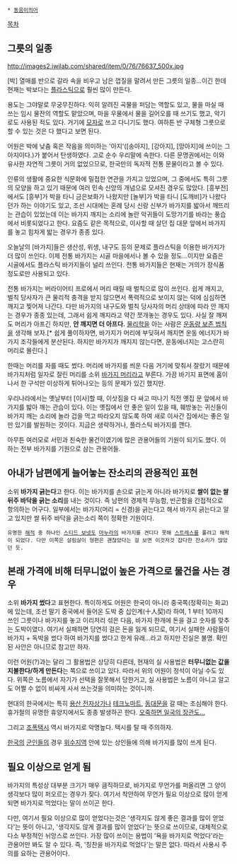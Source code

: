  * [[동음이의어]]

[[목차]]
== 그릇의 일종 ==
http://images2.iwilab.com/shared/item/0/76/76637_500x.jpg

[박] 열매를 반으로 갈라 속을 비우고 남은 껍질을 말려서 만든 그릇의 일종...이긴 한데 현재는 박보다는 [[플라스틱]]으로 훨씬 많이 만든다.

용도는 그야말로 무궁무진하다. 익히 알려진 곡물을 퍼담는 역할도 있고, 물을 마실 때 쓰는 임시 물잔의 역할도 맡았으며, 마을 우물에서 물을 길어오를 때 쓰기도 했고, 악기로도 사용된 적도 있다. 거기에 [[모자]]로 쓰고 다니기도 했다. 여하튼 반 구체형 그릇으로 할 수 있는 것은 다 했다고 보면 된다.

어원은 박에 낮춤 혹은 작음을 의미하는 '아지'([송아지], [강아지], [망아지]에 쓰이는 그 아지이다.)가 붙어서 탄생하였다. 고로 순수 우리말에 속한다. 다른 문명권에서는 이와 유사한 자연적 그릇이 거의 없었으므로, 한국만의 독자적 전통 문물이라고 볼 수 있다.

인류의 생활에 중요한 식문화에 밀접한 연관을 가지고 있었으며, 그 중에서도 특히 그릇의 모양을 하고 있기 때문에 여러 민속 신앙의 개념으로 모셔진 경우도 많았다. [흥부전]에서도 [흥부]가 박을 타니 금은보화가 나왔지만 [놀부]가 박을 타니 [도깨비]가 나왔다던가 하는 이야기도 있고, 조선 시대에는 혼례 당시 신랑 신부가 바가지를 밟아서 깨뜨리는 관습이 있었는데 이는 바가지 깨지는 소리에 놀란 악귀들이 도망가기를 바라는 풍습에서 비롯되었다고 한다. 요즘도 같은 목적으로, 이사할 때 살던 집 대문 앞에서 바가지를 놓고 힘차게 밟는 경우가 종종 있다.

오늘날의 [바가지]들은 생산성, 위생, 내구도 등의 문제로 플라스틱을 이용한 바가지가 더 많이 쓰인다. 이제 전통 바가지는 시골 마을에서나 볼 수 있을 정도...이지만 요즘은 시골에서도 플라스틱 바가지들이 널리 쓰인다. 전통 바가지들은 현재는 거의가 장식품 정도로만 사용되고 있다.
 
전통 바가지는 버라이어티 프로에서 머리 때릴 때 벌칙으로 많이 쓰인다. 쉽게 깨지고, 벌칙 당사자가 큰 물리적 충격을 받지 않으면서 폭력적으로 보이지 않는 덕에 심심하면 깨지고 찢어져 나간다. 다만 바가지의 내구도와 벌칙 당사자의 머리 상태에 따라 안 깨지는 경우가 종종 있는데, 그래서 쉽게 깨지라고 약간 쪼개놓는 경우도 있다. 사실 잘 깨져도 머리가 아프긴 하지만, '''안 깨지면 더 아프다.''' [[물리학]]을 아는 사람은 [[운동량 보존 법칙]]을 생각해 보자.[* 쉽게 풀이하자면, 바가지가 머리에 부딪혀서 깨지면 운동 에너지가 바가지 조각들에게 분산된다. 하지만 바가지가 깨지지 않는다면, 운동에너지는 고스란히 머리로 몰린다.]

한때는 머리를 자를 때도 썼다. 머리에 바가지를 씌운 다음 거기에 맞춰서 잘랐기 때문에 바가지처럼 일자로 잘린 머리를 소위 [[바가지 머리]]라고 부른다. 가끔 바기지 표면에 홈이 나서 한 구석만 이상하게 튀어나오는 등의 문제가 있긴 했지만.

우리나라에서는 옛날부터 [이사]할 때, 이삿짐을 다 싸고 떠나기 직전 옛집 문 앞에서 바가지를 밟아 깨는 관습이 있다. 이는 옛집에서 안 좋은 일이 있을 때, 훼방놓는 귀신들이 바가지 깨는 소리에 놀라 겁을 먹고 따라오지 않도록 하여 새로 이사간 집에서는 좋은 일만 있기를 발원하는 것이다. 지금은 생략하거나, 플라스틱 바가지를 깬다.

아무튼 여러모로 서민과 친숙한 물건이였기에 많은 관용어들의 기원이 되기도 했다. 이하는 전부 바가지를 기원으로 삼는 관용어들.
== 아내가 남편에게 늘어놓는 잔소리의 관용적인 표현 ==
소위 '''바가지 긁는다'''고 한다. 이는 바가지를 손으로 긁는게 아니라 바가지로 '''쌀이 없는 쌀뒤주 바닥을 긁는 소리'''를 내는 것이다. 즉 남편의 경제적 무능함, 빈곤함을 간접적으로 항의하는 어구다. 일부에서는 바가지(머리 = 신경)을 긁는다고 해서 바가지 긁는다고 알고 있지만 쌀 뒤주 바닥을 긁는소리 쪽이 정확한 기원이다.
 유명한 [[해적]] 중 하나인 [[스티드 보넷]]도 [[마누라]]의 바가지를 견디다 못해 [[스트레스]]를 풀려고 해적이 되었다. 다만 이쪽은 살림살이 형편은 괜찮았다는 걸 보면 이것저것 잡다한 잔소리가 많았던 듯.

== 본래 가격에 비해 터무니없이 높은 가격으로 물건을 사는 경우 == 
소위 '''바가지 썼다'''고 표현한다. 특이하게도 어원은 한국이 아니라 중국쪽(정확히는 화교)에 있는데, 조선 말기 중국에서 들어온 도박 중 십인계(十人契)라 하여, 1 부터 10까지 쓰인 그릇이나 바가지를 놓고 이리저리 섞은 다음, 바가지 한개에 돈을 걸고 숫자를 맞추는 도박이였다. 여기서 실패하면 당연히 걸은 돈을 잃게 되므로, 여기서 실패한 사람들이 바가지 + 독박을 썼다 하여 바가지를 썼다고 한게 유래...라고 하지만 진실은 불명. 확인된 사안은 아니므로 참고만 하자.

이런 어원(?)과는 달리 그 활용법은 상당히 다른데, 현재의 실 사용법은 '''터무니없는 값을 지불한다/하게 만든다'''는 쪽으로 쓰이고 있다. 따라서 위의 어원이 정석이 아닐 수도 있다. 위쪽은 노름에서 자기가 선택을 잘못해서 당한거고, 실 사용법은 노름이 아니고 알고도 어쩔 수 없이 비싸게 사서 쓰는것을 의미하는 것이니까.

현대의 한국에서는 특히 [[용산 전자상가]]나 [[테크노마트]], [[동대문]]을 갈 때는 조심해야 한다. 휴가철의 유명한 휴양지에서도 종종 발생하곤 한다. [http://news.sbs.co.kr/section_news/news_read.jsp?news_id=N1001417073 오죽하면 일국의 장관도...] 

그리고 [[조폭택시]] 역시 바가지로 악명높다. 택시를 탈 때 주의하자. 

[[한국]]의 [[군인]]들의 경우 [[위수지역]] 안에 있는 상인들에 의해 바가지를 많이 쓰게 된다.

== 필요 이상으로 얻게 됨 ==
바가지의 특성상 대부분 크기가 매우 큼직하므로, 바가지로 무언가를 퍼올리면 그 양이 생각보다 많이 퍼오르는 경우가 잦다. 여기서 착안하여 무언가 필요 이상으로 많이 얻게 되면 바가지로 먹었다는 말이 쓰이곤 한다.

다만, 여기서 필요 이상으로 많이 얻었다는것은 '생각지도 않게 좋은 결과를 많이 얻었다'는 뜻이 아니고, '생각지도 않게 결과를 많이 얻었다'는 뜻으로 쓰이므로, 대체적으로 다소 부정적인 뉘앙스로 쓰인다. 가장 많이 쓰이는 용법이 '욕을 바가지로 먹었다'라는 관용어만 봐도 알 수 있다. 즉, '칭찬을 바가지로 먹었다'는 말은 없다. 따라서 사용시 주의를 요하는 관용어이다.
